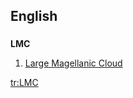 ==English==

==={{initialism}}===
'''LMC'''

# {{astronomy}} [[w:Large Magellanic Cloud|Large Magellanic Cloud]]

[[tr:LMC]]